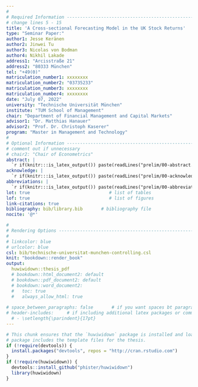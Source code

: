 ```yaml
---
#
# Required Information --------------------------------------------------------
# change lines 5 - 15
title: 'A Cross-sectional Forecasting Model in the UK Stock Returns'
type: "Seminar Paper:"
author1: Jesse Keränen
author2: Jinwei Tu
author3: Nicolas von Bodman
author4: Nikhil Lakade
address1: "Arcisstraße 21"
address2: "80333 München"
tel: "+49(0)"
matriculation_number1: xxxxxxxx
matriculation_number2: "03735233"
matriculation_number3: xxxxxxxx
matriculation_number4: xxxxxxxx
date: "July 07, 2022"
university: "Technische Universität München"
institute: "TUM School of Management" 
chair: "Department of Financial Management and Capital Markets"
advisor1: "Dr. Matthias Hanauer"
advisor2: "Prof. Dr. Christoph Kaserer"            
program: "Master in Management and Technology"
#
# Optional Information --------------------------------------------------------
# comment out if unnecessary
# chair2: "Chair of Econometrics"
abstract: |  
  `r if(knitr:::is_latex_output()) paste(readLines("prelim/00-abstract.Rmd"), collapse = '\n  ')`
acknowledge: |  
  `r if(knitr:::is_latex_output()) paste(readLines("prelim/00-acknowledge.Rmd"), collapse = '\n  ')`
abbreviations: |  
  `r if(knitr:::is_latex_output()) paste(readLines("prelim/00-abbreviations.Rmd"), collapse = '\n  ')`
lot: true                              # list of tables
lof: true                              # list of figures
link-citations: true
bibliography: bib/library.bib       # bibliography file
nocite: '@*'

#
# Rendering Options -----------------------------------------------------------
#
# linkcolor: blue
# urlcolor: blue
csl: bib/technische-universitat-munchen-controlling.csl
knit: "bookdown::render_book"
output:
  huwiwidown::thesis_pdf
  # bookdown::html_document2: default
  # bookdown::pdf_document2: default
  # bookdown::word_document2:
  #   toc: true
  #   always_allow_html: true
  
# space_between_paragraphs: false       # if you want spaces bt paragraph
# header-includes:     # if including additional latex packages or commands
  # - \setlength{\parindent}{17pt}
---
```


<!--
Above is the YAML (YAML Ain't Markup Language) header that includes a lot of
metadata used to produce the document.  Be careful with spacing in this header!
If you'd like to include a comment that won't be produced in your resulting file
enclose it in a block like this.
-->

<!--
If you receive a duplicate label error after knitting, make sure to delete the
index.Rmd file and then knit again.
-->

```r
# This chunk ensures that the `huwiwidown` package is installed and loaded. This
# package includes the template files for the thesis.
if (!require(devtools)) {
  install.packages("devtools", repos = "http://cran.rstudio.com")
}
if (!require(huwiwidown)) {
  devtools::install_github("phister/huwiwidown")
  library(huwiwidown)
}
```

<!-- 
The {.unnumbered} option here means that the introduction will be "Section  0."
You can also use {-} for no numbers on section. 
-->

<!--
The body of the thesis starts underneath the text below. Feel free to delete
everything below this.
-->
